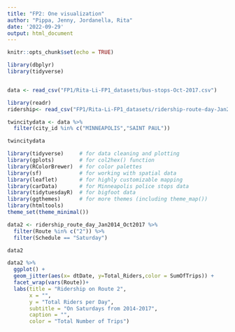 ```yaml
---
title: "FP2: One visualization"
author: "Pippa, Jenny, Jordanella, Rita"
date: '2022-09-29'
output: html_document
---
```


```r
knitr::opts_chunk$set(echo = TRUE)
```

```r
library(dbplyr)
library(tidyverse)


data <- read_csv("FP1/Rita-Li-FP1_datasets/bus-stops-Oct-2017.csv")

library(readr)
ridership<- read_csv("FP1/Rita-Li-FP1_datasets/ridership-route-day-Jan2014-Oct2017.csv")
```

```r
twincitydata <- data %>% 
  filter(city_id %in% c("MINNEAPOLIS","SAINT PAUL"))

twincitydata
```


```r
library(tidyverse)     # for data cleaning and plotting
library(gplots)        # for col2hex() function
library(RColorBrewer)  # for color palettes
library(sf)            # for working with spatial data
library(leaflet)       # for highly customizable mapping
library(carData)       # for Minneapolis police stops data
library(tidytuesdayR)  # for bigfoot data 
library(ggthemes)      # for more themes (including theme_map())
library(htmltools)
theme_set(theme_minimal())
```


```r
data2 <- ridership_route_day_Jan2014_Oct2017 %>% 
  filter(Route %in% c("2")) %>% 
  filter(Schedule == "Saturday")

data2
```

```r
data2 %>% 
  ggplot() + 
  geom_jitter(aes(x= dtDate, y=Total_Riders,color = SumOfTrips)) + 
  facet_wrap(vars(Route))+
  labs(title = "Ridership on Route 2",
       x = "",
       y = "Total Riders per Day",
       subtitle = "On Saturdays from 2014-2017",
       caption = "",
       color = "Total Number of Trips")


```


